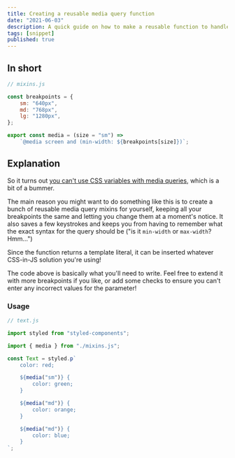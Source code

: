 ```yaml
---
title: Creating a reusable media query function
date: "2021-06-03"
description: A quick guide on how to make a reusable function to handle media queries.
tags: [snippet]
published: true
---
```


## In short

```js
// mixins.js

const breakpoints = {
	sm: "640px",
	md: "768px",
	lg: "1280px",
};

export const media = (size = "sm") =>
	`@media screen and (min-width: ${breakpoints[size]})`;
```

## Explanation

So it turns out [you can't use CSS variables with media queries](https://stackoverflow.com/a/40723269/12944841), which is a bit of a bummer.

The main reason you might want to do something like this is to create a bunch of reusable media query mixins for yourself, keeping all your breakpoints the same and letting you change them at a moment's notice. It also saves a few keystrokes and keeps you from having to remember what the exact syntax for the query should be ("is it <code>min-width</code> or <code>max-width</code>? Hmm...")

Since the function returns a template literal, it can be inserted whatever CSS-in-JS solution you're using!

The code above is basically what you'll need to write. Feel free to extend it with more breakpoints if you like, or add some checks to ensure you can't enter any incorrect values for the parameter!

### Usage

```js
// text.js

import styled from "styled-components";

import { media } from "./mixins.js";

const Text = styled.p`
	color: red;

	${media("sm")} {
		color: green;
	}

	${media("md")} {
		color: orange;
	}

	${media("md")} {
		color: blue;
	}
`;
```
